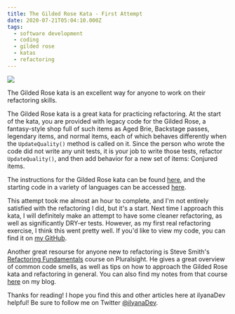```yaml
---
title: The Gilded Rose Kata - First Attempt
date: 2020-07-21T05:04:10.000Z
tags:
  - software development
  - coding
  - gilded rose
  - katas
  - refactoring
---
```


![](gilded-rose-1.png)

The Gilded Rose kata is an excellent way for anyone to work on their refactoring skills.

The Gilded Rose kata is a great kata for practicing refactoring. At the start of the kata, you are provided with legacy code for the Gilded Rose, a fantasy-style shop full of such items as Aged Brie, Backstage passes, legendary items, and normal items, each of which behaves differently when the `UpdateQuality()` method is called on it. Since the person who wrote the code did not write any unit tests, it is your job to write those tests, refactor `UpdateQuality()`, and then add behavior for a new set of items: Conjured items.

The instructions for the Gilded Rose kata can be found [here](https://github.com/ardalis/kata-catalog/blob/master/katas/Gilded%20Rose.md), and the starting code in a variety of languages can be accessed [here](https://github.com/emilybache/GildedRose-Refactoring-Kata).

This attempt took me almost an hour to complete, and I'm not entirely satisfied with the refactoring I did, but it's a start. Next time I approach this kata, I will definitely make an attempt to have some cleaner refactoring, as well as significantly DRY-er tests. However, as my first real refactoring exercise, I think this went pretty well. If you'd like to view my code, you can find it on [my GitHub](https://github.com/ilyanaDev/KataPractice/tree/master/GildedRose/2020-07-20).

Another great resourse for anyone new to refactoring is Steve Smith's [Refactoring Fundamentals](https://app.pluralsight.com/library/courses/refactoring-fundamentals/table-of-contents) course on Pluralsight. He gives a great overview of common code smells, as well as tips on how to approach the Gilded Rose kata and refactoring in general. You can also find my notes from that course [here](https://ilyana.dev/blog/2020-07-20-refactoring-fundamentals-course/) on my blog.

Thanks for reading! I hope you find this and other articles here at ilyanaDev helpful! Be sure to follow me on Twitter [@ilyanaDev](https://twitter.com/ilyanaDev).
